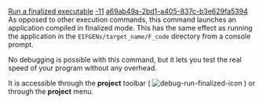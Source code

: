 [[Property:title|Run a finalized executable]]
[[Property:weight|-11]]
[[Property:uuid|a69ab49a-2bd1-a405-837c-b3e629fa5394]]
As opposed to other execution commands, this command launches an application compiled in finalized mode. This has the same effect as running the application in the <code>EIFGENs/target_name/F_code</code> directory from a console prompt.

No debugging is possible with this command, but it lets you test the real speed of your program without any overhead.

It is accessible through the '''project''' toolbar (  [[Image:debug-run-finalized-icon]]  ) or through the '''project''' menu. 

{{seealso| [[Execution commands]], [[Generating executables|Compiling in finalized mode]]  }}




